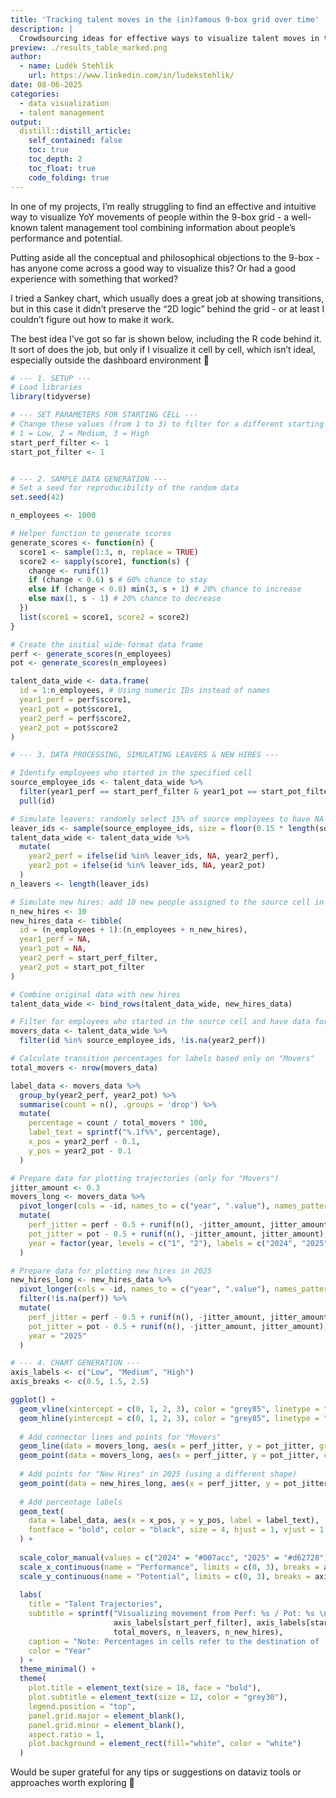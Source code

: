 ```yaml
---
title: 'Tracking talent moves in the (in)famous 9-box grid over time'
description: |
  Crowdsourcing ideas for effective ways to visualize talent moves in the 9-box grid over time.   
preview: ./results_table_marked.png    
author:
  - name: Luděk Stehlík
    url: https://www.linkedin.com/in/ludekstehlik/
date: 08-06-2025
categories:
  - data visualization
  - talent management
output:
  distill::distill_article:
    self_contained: false
    toc: true
    toc_depth: 2
    toc_float: true
    code_folding: true
---
```


In one of my projects, I’m really struggling to find an effective and intuitive way to visualize YoY movements of people within the 9-box grid - a well-known talent management tool combining information about people’s performance and potential.

Putting aside all the conceptual and philosophical objections to the 9-box - has anyone come across a good way to visualize this? Or had a good experience with something that worked?

I tried a Sankey chart, which usually does a great job at showing transitions, but in this case it didn’t preserve the “2D logic” behind the grid - or at least I couldn’t figure out how to make it work. 

The best idea I’ve got so far is shown below, including the R code behind it. It sort of does the job, but only if I visualize it cell by cell, which isn’t ideal, especially outside the dashboard environment 🫤

```r

# --- 1. SETUP ---
# Load libraries
library(tidyverse)

# --- SET PARAMETERS FOR STARTING CELL ---
# Change these values (from 1 to 3) to filter for a different starting cell.
# 1 = Low, 2 = Medium, 3 = High
start_perf_filter <- 1
start_pot_filter <- 1


# --- 2. SAMPLE DATA GENERATION ---
# Set a seed for reproducibility of the random data
set.seed(42)

n_employees <- 1000 

# Helper function to generate scores
generate_scores <- function(n) {
  score1 <- sample(1:3, n, replace = TRUE)
  score2 <- sapply(score1, function(s) {
    change <- runif(1)
    if (change < 0.6) s # 60% chance to stay
    else if (change < 0.8) min(3, s + 1) # 20% chance to increase
    else max(1, s - 1) # 20% chance to decrease
  })
  list(score1 = score1, score2 = score2)
}

# Create the initial wide-format data frame
perf <- generate_scores(n_employees)
pot <- generate_scores(n_employees)

talent_data_wide <- data.frame(
  id = 1:n_employees, # Using numeric IDs instead of names
  year1_perf = perf$score1,
  year1_pot = pot$score1,
  year2_perf = perf$score2,
  year2_pot = pot$score2
)

# --- 3. DATA PROCESSING, SIMULATING LEAVERS & NEW HIRES ---

# Identify employees who started in the specified cell
source_employee_ids <- talent_data_wide %>%
  filter(year1_perf == start_perf_filter & year1_pot == start_pot_filter) %>%
  pull(id)

# Simulate leavers: randomly select 15% of source employees to have NA in year 2
leaver_ids <- sample(source_employee_ids, size = floor(0.15 * length(source_employee_ids)))
talent_data_wide <- talent_data_wide %>%
  mutate(
    year2_perf = ifelse(id %in% leaver_ids, NA, year2_perf),
    year2_pot = ifelse(id %in% leaver_ids, NA, year2_pot)
  )
n_leavers <- length(leaver_ids)

# Simulate new hires: add 10 new people assigned to the source cell in year 2
n_new_hires <- 10
new_hires_data <- tibble(
  id = (n_employees + 1):(n_employees + n_new_hires),
  year1_perf = NA,
  year1_pot = NA,
  year2_perf = start_perf_filter,
  year2_pot = start_pot_filter
)

# Combine original data with new hires
talent_data_wide <- bind_rows(talent_data_wide, new_hires_data)

# Filter for employees who started in the source cell and have data for both years ("Movers")
movers_data <- talent_data_wide %>%
  filter(id %in% source_employee_ids, !is.na(year2_perf))

# Calculate transition percentages for labels based only on "Movers"
total_movers <- nrow(movers_data)

label_data <- movers_data %>%
  group_by(year2_perf, year2_pot) %>%
  summarise(count = n(), .groups = 'drop') %>%
  mutate(
    percentage = count / total_movers * 100,
    label_text = sprintf("%.1f%%", percentage),
    x_pos = year2_perf - 0.1,
    y_pos = year2_pot - 0.1
  )

# Prepare data for plotting trajectories (only for "Movers")
jitter_amount <- 0.3
movers_long <- movers_data %>%
  pivot_longer(cols = -id, names_to = c("year", ".value"), names_pattern = "year(.)_(.*)") %>%
  mutate(
    perf_jitter = perf - 0.5 + runif(n(), -jitter_amount, jitter_amount),
    pot_jitter = pot - 0.5 + runif(n(), -jitter_amount, jitter_amount),
    year = factor(year, levels = c("1", "2"), labels = c("2024", "2025"))
  )

# Prepare data for plotting new hires in 2025
new_hires_long <- new_hires_data %>%
  pivot_longer(cols = -id, names_to = c("year", ".value"), names_pattern = "year(.)_(.*)") %>%
  filter(!is.na(perf)) %>%
  mutate(
    perf_jitter = perf - 0.5 + runif(n(), -jitter_amount, jitter_amount),
    pot_jitter = pot - 0.5 + runif(n(), -jitter_amount, jitter_amount),
    year = "2025"
  )

# --- 4. CHART GENERATION ---
axis_labels <- c("Low", "Medium", "High")
axis_breaks <- c(0.5, 1.5, 2.5)

ggplot() +
  geom_vline(xintercept = c(0, 1, 2, 3), color = "grey85", linetype = "dashed") +
  geom_hline(yintercept = c(0, 1, 2, 3), color = "grey85", linetype = "dashed") +
  
  # Add connector lines and points for "Movers"
  geom_line(data = movers_long, aes(x = perf_jitter, y = pot_jitter, group = id), color = "grey50", alpha = 0.5) +
  geom_point(data = movers_long, aes(x = perf_jitter, y = pot_jitter, color = year), size = 3, alpha = 0.6) +
  
  # Add points for "New Hires" in 2025 (using a different shape)
  geom_point(data = new_hires_long, aes(x = perf_jitter, y = pot_jitter), color = "#d62728", shape = 17, size = 4, alpha = 0.8) +
  
  # Add percentage labels
  geom_text(
    data = label_data, aes(x = x_pos, y = y_pos, label = label_text),
    fontface = "bold", color = "black", size = 4, hjust = 1, vjust = 1
  ) +
  
  scale_color_manual(values = c("2024" = "#007acc", "2025" = "#d62728")) +
  scale_x_continuous(name = "Performance", limits = c(0, 3), breaks = axis_breaks, labels = axis_labels) +
  scale_y_continuous(name = "Potential", limits = c(0, 3), breaks = axis_breaks, labels = axis_labels) +
  
  labs(
    title = "Talent Trajectories",
    subtitle = sprintf("Visualizing movement from Perf: %s / Pot: %s \n(N=%d Movers, %d Leavers, %d New Hires)", 
                       axis_labels[start_perf_filter], axis_labels[start_pot_filter],
                       total_movers, n_leavers, n_new_hires),
    caption = "Note: Percentages in cells refer to the destination of 'Movers' only.\nNew Hires in 2025 are shown as triangles.",
    color = "Year"
  ) +
  theme_minimal() +
  theme(
    plot.title = element_text(size = 18, face = "bold"),
    plot.subtitle = element_text(size = 12, color = "grey30"),
    legend.position = "top",
    panel.grid.major = element_blank(),
    panel.grid.minor = element_blank(),
    aspect.ratio = 1,
    plot.background = element_rect(fill="white", color = "white")
  )

```

Would be super grateful for any tips or suggestions on dataviz tools or approaches worth exploring 🙏

